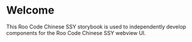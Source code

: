 
<Meta title="Welcome" />

# Welcome

This Roo Code Chinese SSY storybook is used to independently develop components for the Roo Code Chinese SSY webview UI.

